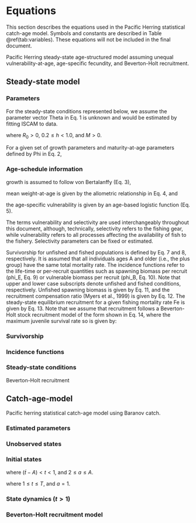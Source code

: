 # Equations

This section describes the equations used in the Pacific Herring statistical catch-age model.
Symbols and constants are described in Table \@ref(tab:variables).
These equations will not be included in the final document.


Pacific Herring steady-state age-structured model assuming
unequal vulnerability-at-age,
age-specific fecundity, and
Beverton-Holt recruitment.

## Steady-state model
### Parameters
For the steady-state conditions represented below, we assume the parameter vector Theta in Eq. 1 is unknown and would be estimated by fitting ISCAM to data.
\begin{equation}\label{eq:df1}
\Theta = (R_0,\,h,\,M)
\end{equation}

where $R_0 > 0$, $0.2 \leq h < 1.0$, and $M > 0$.  

For a given set of growth parameters and maturity-at-age parameters defined by Phi in Eq. 2, 

\begin{equation}\label{eq:df2}
\Phi = \left(l_{\infty,s},\,\acute{k}_s,\,t_{0,s},\,\acute{a}_s,\,
\acute{b}_s,\,\dot{a}_s,\,\dot{\gamma}_s,\,\hat{a}_k,\,\hat{\gamma}_k\right)
\end{equation}

### Age-schedule information
growth is assumed to follow von Bertalanffy (Eq. 3),

\begin{equation}\label{eq:df3}
l_{a,s} = l\left(1-e^{\left(-k_s\left(a-t_{0,s}\right)\right)}\right)
\end{equation}

mean weight-at-age is given by the allometric relationship in Eq. 4, and

\begin{equation}\label{eq:df4}
w_{a,s} = \acute{a}_s(l_{a,s})^{\acute{b}_s}
\end{equation}

the age-specific vulnerability is given by an age-based logistic function (Eq. 5).

\begin{equation}\label{eq:df5}
v_a = \left(1+e^{\left(\frac{-(\hat{a}-a)}{\hat{\gamma}}\right)}\right)^{-1} 
\end{equation}

The terms vulnerability and selectivity are used interchangeably throughout this document, although, technically,
selectivity refers to the fishing gear, while
vulnerability refers to all processes affecting the availability of fish to the fishery.
Selectivity parameters can be fixed or estimated.

Survivorship for unfished and fished populations is defined by Eq. 7 and 8, respectively.
It is assumed that all individuals ages A and older (i.e., the plus group) have the same total mortality rate.
The incidence functions refer to the life-time or per-recruit quantities such as spawning biomass per recruit (phi_E, Eq. 9) or vulnerable biomass per recruit (phi_B, Eq. 10).
Note that upper and lower case subscripts denote unfished and fished conditions, respectively.
Unfished spawning biomass is given by Eq. 11,
and the recruitment compensation ratio (Myers et al., 1999) is given by Eq. 12.
The steady-state equilibrium recruitment for a given fishing mortality rate Fe is given by Eq. 13.
Note that we assume that recruitment follows a Beverton-Holt stock recruitment model of the form shown in Eq. 14,
where the maximum juvenile survival rate so is given by:


\begin{equation}\label{eq:df6}
f_{a,s}=w_{a,s}\left(1+e^{\left(\frac{-\left(\dot{a}_s-a_s\right)}
{\dot{\gamma}_s}\right)}\right)^{-1}
\end{equation}

### Survivorship

\begin{equation}\label{eq:df7}
\iota_a =
\begin{cases}
\frac{1}{S} & a = 1 \\
\iota_{a-1}e^{-M} & a > 1 \\
\frac{\iota_{a-1}}{(1-e^{-M})} & a = A \\
\end{cases}
\end{equation}

\begin{equation}\label{eq:df8}
\iota_a = \begin{cases}
\frac{1}{S} & a = 1 \\
\hat{\iota}_{a-1,s}e^{-M-F_ev_{a-1,s}} & a > 1 \\
\frac{\hat{\iota}_{a-1,s}e^{-M-F_ev_{a-1,s}}}{(1-e^{-M-F_e v_{a,s}})} & a = A \\
\end{cases}
\end{equation}

### Incidence functions

\begin{equation}\label{eq:df9}
\phi_E = \sum_{s=1}^S\sum_{a=1}^\infty \iota_a f_{a,s}, \qquad
\phi_e = \sum_{s=1}^S\sum_{a=1}^\infty \hat{\iota}_{a,s} f_{a,s}
\end{equation}

\begin{equation}\label{eq:df10}
\phi_B = \sum_{s=1}^S\sum_{a=1}^\infty \iota_a w_{a,s} v_{a,s}, \qquad
\phi_b = \sum_{s=1}^S\sum_{a=1}^\infty \hat{\iota}_{a,s} w_{a,s} v_{a,s}
\end{equation}

\begin{equation}\label{eq:df11}
\phi_q = \sum_{s=1}^S\sum_{a=1}^\infty
\frac{\hat{\iota}_{a,s} w_{a,s} v_{a,s}}{M+F_ev_{a,s}}
\left(1-e^{(-M-F_ev_{a,s})}\right)
\end{equation}

### Steady-state conditions

\begin{equation}\label{eq:df12}
\mli{SB}_0 = R_0\phi_B
\end{equation}

\begin{equation}\label{eq:df13}
\kappa=\frac{4h}{1-h}
\end{equation}

Beverton-Holt recruitment

\begin{equation}\label{eq:df14}
R_e = R_0 \frac{\kappa-\frac{\phi_E}{\phi_e}}{\kappa-1}  
\end{equation}

\begin{equation}\label{eq:df15}
C_e = F_e R_e \phi_q
\end{equation}

## Catch-age-model

Pacific herring statistical catch-age model using Baranov catch.

### Estimated parameters

\begin{equation}\label{eq:df16}
\Theta = (R_0,\,h,\,M,\,\overline{R},\,\overline{R}_{\mli{init}},\,\vartheta^2,\,\rho,\,
\Gamma_{k,t},\,\{\omega_t\}_{\acute{t}=1-A}^{\acute{t}=T},\,
\{\omega_{\mli{init},t}\}_{t=\acute{t}-A}^{t=\acute{t}-1})
\end{equation}

\begin{equation}\label{eq:df17}
\sigma = \sqrt{\rho}\vartheta, \qquad
\tau = \sqrt{\left(1-\rho\right)}\vartheta  
\end{equation}

### Unobserved states

\begin{equation}\label{eq:df18}
N_{t,a,s}, \qquad
\mli{SB}_{t,s}, \qquad
Z_{t,a,s}
\end{equation}

### Initial states

\begin{equation}\label{eq:df19}
N_{t,a,s} = \frac{1}{S}\overline{R}_\mli{init}e^{\omega_{\mli{init},t}}e^{-M(a-1)}
\end{equation}

where $(\acute{t}-A) < t < 1$, and $2 \leq a \leq A$.   
 
\begin{equation}\label{eq:df20}
N_{t,a,s} = \frac{1}{S}\bar{R}e^{\omega_{t}}
\end{equation}

where $1 \leq t \leq T$, and $a = 1$.  

\begin{equation}\label{eq:df21}
v_{k,a} = \frac{1}{1+e^{-\frac{\left(a - \hat{a}_k\right)}{\hat{\gamma}_k}}}  
\end{equation}

\begin{equation}\label{eq:df22}
F_{k,t} = e^{\Gamma_{k,t}}
\end{equation}

### State dynamics ($t>1$)

\begin{equation}\label{eq:df23}
\mli{SB}_{t,s} = \sum_a N_{t,a,s}f_{a,s}
\end{equation}

\begin{equation}\label{eq:df24}
Z_{t,a,s} = M+\sum_k F_{k,t} v_{k,t,a,s}
\end{equation}

\begin{equation}\label{eq:df25}
\hat{C}_{k,t} = \sum_s \sum_a \frac {N_{t,a,s}w_{a,s}F_{k,t}
v_{k,t,a,s} \left( 1-{e^{-Z_{t,a,s}}} \right) }{Z_{t,a,s}}^{\eta_t}
\end{equation}

\begin{equation}\label{eq:df26}
N_{t,a,s} = 
\begin{cases}
\frac{\alpha E_{t-1}}{1+\beta E_{t-1}} e^{\left(\omega_t-0.5\tau^2\right)} & a = 1 \\
N_{t-1,a-1,s} e^{\left(-Z_{t-1,a-1,s}\right)} & a > 1 \\
N_{t-1,a,s} e^{\left(-Z_{t-1,a,s}\right)} & a = A \\
\end{cases}
\end{equation}

### Beverton-Holt recruitment model

\begin{equation}\label{eq:df27}
R_t = \frac{\alpha\mli{SB}_{t-k}}{1+\beta \mli{SB}_{t-k}}e^{\delta_{t}-0.5\tau^2}
\end{equation}

\begin{table}[ht]
\centering
\caption{\label{tab:variables}Description of symbols and constants in the
Pacific Herring statistical catch-age model.}
\begin{tabular}{lll}
\toprule
\bf{Symbol} & \bf{Value} & \bf{Description}\\
\midrule
\multicolumn{3}{l}{\textbf{Indices}}\\
$s$ & & Index for sex\\
$a$ & & Index for age\\
$t$ & & Index for year\\
$k$ & & Index for gear\\
\multicolumn{3}{l}{\textbf{Model dimensions}}\\
$S$ & $`r major_models[[1]]$dat$num.sex`$ & Number of sexes\\
$\acute{a}, A$ & $`r major_models[[1]]$dat$start.age`$, $`r major_models[[1]]$dat$end.age`$ & Youngest and oldest age class ($A$ is a plus group)\\
$\acute{t}, T$ & $`r major_models[[1]]$dat$start.yr`$, $`r major_models[[1]]$dat$end.yr`$ & First and last year of catch data\\
$K$ & $`r major_models[[1]]$dat$num.gears`$ & Number of gears including survey gears\\
\multicolumn{3}{l}{\textbf{Observations (data)}}\\
$C_{k,t}$ & & Catch in weight by gear $k$ in year $t$\\
$I_{k,t}$ & & Relative abundance index for gear $k$ in year $t$\\
\multicolumn{3}{l}{\textbf{Estimated parameters}}\\
$R_0$ & & Age-$\acute{a}$ recruits in unfished conditions\\
$h$ & & Steepness of the stock-recruitment relationship\\
$\bar{R}$ & & Average age-$\acute{a}$ recruitment from year $\acute{t}$ to $T$\\
$\bar{R}_\mli{init}$ & & Average age-$\acute{a}$ recruitment in year $\acute{t}-1$\\
$M_s$ & & Instantaneous natural mortality rate\\
$\hat{a}_k, \hat{\gamma}_k$ & & Selectivity parameters for gear $k$\\
$\Gamma_{k,t}$ & & Logarithm of the instantaneous fishing mortality for gear $k$ in year $t$\\
$\omega_t$ & & Age-$\acute{a}$ deviates from $\bar{R}$ for years $\acute{t}$ to $T$\\
$\omega_{\mli{init},t}$ & & Age-$\acute{a}$ deviates from $\bar{R}_\mli{init}$ for year $\acute{t}$\\
$q_k$ & & Catchability parameter for survey $k$\\
$\rho$ & & Fraction of the total variance associated with observation error\\
$\vartheta^2$ & & Total precision (inverse of variance) of the total error\\
\multicolumn{3}{l}{\textbf{Standard deviations}}\\
$\sigma$ & & Standard deviation for observation errors in survey index\\
$\tau$ & & Standard deviation in process errors (recruitment deviations)\\
$\sigma_C$ & & Standard deviation in observed catch by gear\\
\multicolumn{3}{l}{\textbf{Residuals}}\\
$\delta_t$ & & Annual recruitment residual\\
$\eta_t$ & & Residual error in predicted catch\\
\multicolumn{3}{l}{\textbf{Fixed growth and maturity parameters}}\\
$l_{\infty,s}$ & & Asymptotic length in millimetres for sex $s$\\
$\acute{k}_s$ & & Brody growth coefficient for sex $s$\\
$t_{0,s}$ & & Theoretical age at zero length for sex $s$\\
$\acute{a}_s$ & & Scalar in length-weight allometry for sex $s$\\
$\acute{b}_s$ & & Power parameter in length-weight allometry for sex $s$\\
$\dot{a}_s$ & & Age at 50\% maturity for sex $s$\\
$\dot{\gamma}_s$ & & Standard deviation at 50\% maturity for sex $s$\\
\bottomrule
\end{tabular}
\end{table}
